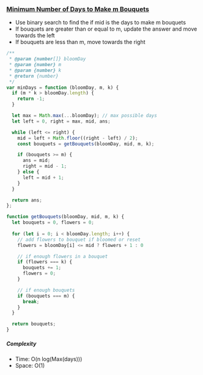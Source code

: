 ### [Minimum Number of Days to Make m Bouquets](https://leetcode.com/problems/minimum-number-of-days-to-make-m-bouquets/)

- Use binary search to find the if mid is the days to make m bouquets
- If bouquets are greater than or equal to m, update the answer and move towards the left
- If bouquets are less than m, move towards the right

```js copy
/**
 * @param {number[]} bloomDay
 * @param {number} m
 * @param {number} k
 * @return {number}
 */
var minDays = function (bloomDay, m, k) {
  if (m * k > bloomDay.length) {
    return -1;
  }

  let max = Math.max(...bloomDay); // max possible days
  let left = 0, right = max, mid, ans;

  while (left <= right) {
    mid = left + Math.floor((right - left) / 2);
    const bouquets = getBouquets(bloomDay, mid, m, k);

    if (bouquets >= m) {
      ans = mid;
      right = mid - 1;
    } else {
      left = mid + 1;
    }
  }

  return ans;
};

function getBouquets(bloomDay, mid, m, k) {
  let bouquets = 0, flowers = 0;
  
  for (let i = 0; i < bloomDay.length; i++) {
    // add flowers to bouquet if bloomed or reset
    flowers = bloomDay[i] <= mid ? flowers + 1 : 0

    // if enough flowers in a bouquet
    if (flowers === k) {
      bouquets += 1;
      flowers = 0;
    }

    // if enough bouquets
    if (bouquets === m) {
      break;
    }
  }

  return bouquets;
}
```

##### Complexity

- Time: O(n log(Max(days)))
- Space: O(1)
